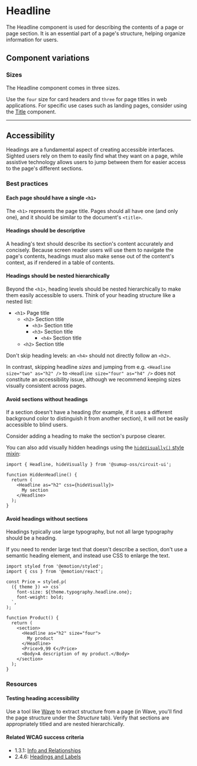 
<Meta of={Stories} />

# Headline

<Status variant="stable" />

The Headline component is used for describing the contents of a page or page section. It is an essential part of a page's structure, helping organize information for users.

<Story of={Stories.Base} inline={false} />
<Props />

## Component variations

### Sizes

The Headline component comes in three sizes.

Use the `four` size for card headers and `three` for page titles in web applications. For specific use cases such as landing pages, consider using the [Title](Typography/Title) component.

<Story of={Stories.Sizes} inline={false} />

---

## Accessibility

Headings are a fundamental aspect of creating accessible interfaces. Sighted users rely on them to easily find what they want on a page, while assistive technology allows users to jump between them for easier access to the page's different sections.

### Best practices

#### Each page should have a single `<h1>`

The `<h1>` represents the page title. Pages should all have one (and only one), and it should be similar to the document's `<title>`.

#### Headings should be descriptive

A heading's text should describe its section's content accurately and concisely. Because screen reader users will use them to navigate the page's contents, headings must also make sense out of the content's context, as if rendered in a table of contents.

#### Headings should be nested hierarchically

Beyond the `<h1>`, heading levels should be nested hierarchically to make them easily accessible to users. Think of your heading structure like a nested list:

- `<h1>` Page title
  - `<h2>` Section title
    - `<h3>` Section title
    - `<h3>` Section title
      - `<h4>` Section title
  - `<h2>` Section title

Don't skip heading levels: an `<h4>` should not directly follow an `<h2>`.

In contrast, skipping headline _sizes_ and jumping from e.g. `<Headline size="two" as="h2" />` to `<Headline size="four" as="h4" />` does not constitute an accessibility issue, although we recommend keeping sizes visually consistent across pages.

#### Avoid sections without headings

If a section doesn't have a heading (for example, if it uses a different background color to distinguish it from another section), it will not be easily accessible to blind users.

Consider adding a heading to make the section's purpose clearer.

You can also add visually hidden headings using the [`hideVisually()` style mixin](Features/Style-Mixins/Hide-Visually):

```tsx
import { Headline, hideVisually } from '@sumup-oss/circuit-ui';

function HiddenHeadline() {
  return (
    <Headline as="h2" css={hideVisually}>
      My section
    </Headline>
  );
}
```

#### Avoid headings without sections

Headings typically use large typography, but not all large typography should be a heading.

If you need to render large text that doesn't describe a section, don't use a semantic heading element, and instead use CSS to enlarge the text.

```tsx
import styled from '@emotion/styled';
import { css } from '@emotion/react';

const Price = styled.p(
  ({ theme }) => css`
    font-size: ${theme.typography.headline.one};
    font-weight: bold;
  `,
);

function Product() {
  return (
    <section>
      <Headline as="h2" size="four">
        My product
      </Headline>
      <Price>9,99 €</Price>
      <Body>A description of my product.</Body>
    </section>
  );
}
```

### Resources

#### Testing heading accessibility

Use a tool like [Wave](https://wave.webaim.org/) to extract structure from a page (in Wave, you'll find the page structure under the _Structure_ tab). Verify that sections are appropriately titled and are nested hierarchically.

#### Related WCAG success criteria

- 1.3.1: [Info and Relationships](https://www.w3.org/WAI/WCAG21/Understanding/info-and-relationships.html)
- 2.4.6: [Headings and Labels](https://www.w3.org/WAI/WCAG21/Understanding/headings-and-labels.html)
